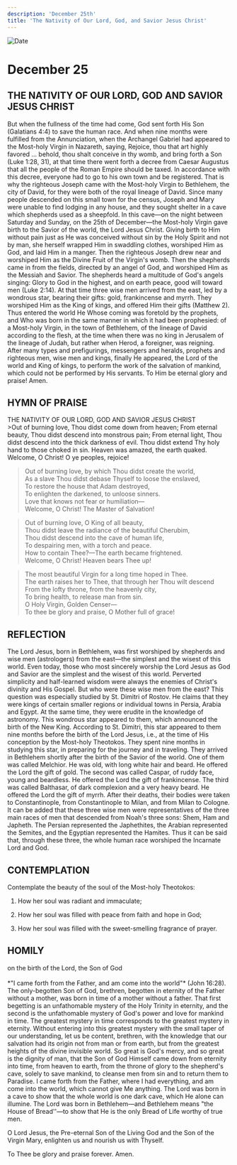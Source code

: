 ```yaml
---
description: 'December 25th'
title: 'The Nativity of Our Lord, God, and Savior Jesus Christ'
---
```


<CustomPaginator />
<RunningHead />

<Image src="/title-imprint.png" height={68} width={50} alt="Date" className="title-imprint"/>

# <div id="date">December <Image className="four-dot" src="/four-dot.png" height={15} width={15} alt="" />25</div>

## THE NATIVITY OF OUR LORD, GOD AND SAVIOR JESUS CHRIST

But when the fullness of the time had come, God sent forth His Son (Galatians 4:4) to save the human race. And when nine months were fulfilled from the Annunciation, when the Archangel Gabriel had appeared to the Most-holy Virgin in Nazareth, saying, Rejoice, thou that art highly favored … behold, thou shalt conceive in thy womb, and bring forth a Son (Luke 1:28, 31), at that time there went forth a decree from Caesar Augustus that all the people of the Roman Empire should be taxed. In accordance with this decree, everyone had to go to his own town and be registered. That is why the righteous Joseph came with the Most-holy Virgin to Bethlehem, the city of David, for they were both of the royal lineage of David. Since many people descended on this small town for the census, Joseph and Mary were unable to find lodging in any house, and they sought shelter in a cave which shepherds used as a sheepfold. In this cave—on the night between Saturday and Sunday, on the 25th of December—the Most-holy Virgin gave birth to the Savior of the world, the Lord Jesus Christ. Giving birth to Him without pain just as He was conceived without sin by the Holy Spirit and not by man, she herself wrapped Him in swaddling clothes, worshiped Him as God, and laid Him in a manger. Then the righteous Joseph drew near and worshiped Him as the Divine Fruit of the Virgin's womb. Then the shepherds came in from the fields, directed by an angel of God, and worshiped Him as the Messiah and Savior. The shepherds heard a multitude of God's angels singing: Glory to God in the highest, and on earth peace, good will toward men (Luke 2:14). At that time three wise men arrived from the east, led by a wondrous star, bearing their gifts: gold, frankincense and myrrh. They worshiped Him as the King of kings, and offered Him their gifts (Matthew 2). Thus entered the world He Whose coming was foretold by the prophets, and Who was born in the same manner in which it had been prophesied: of a Most-holy Virgin, in the town of Bethlehem, of the lineage of David according to the flesh, at the time when there was no king in Jerusalem of the lineage of Judah, but rather when Herod, a foreigner, was reigning. After many types and prefigurings, messengers and heralds, prophets and righteous men, wise men and kings, finally He appeared, the Lord of the world and King of kings, to perform the work of the salvation of mankind, which could not be performed by His servants. To Him be eternal glory and praise! Amen.


## HYMN OF PRAISE
<div style={{textAlign:'center', color:'crimson', fontWeight:'bold'}}>
THE NATIVITY OF OUR LORD, GOD AND SAVIOR JESUS CHRIST
</div>
>Out of burning love, Thou didst come down from heaven;  
From eternal beauty, Thou didst descend into monstrous pain;  
From eternal light, Thou didst descend into the thick darkness of evil.  
Thou didst extend Thy holy hand to those choked in sin.  
Heaven was amazed, the earth quaked.  
Welcome, O Christ! O ye peoples, rejoice!  
  
>Out of burning love, by which Thou didst create the world,  
As a slave Thou didst debase Thyself to loose the enslaved,  
To restore the house that Adam destroyed,  
To enlighten the darkened, to unloose sinners.  
Love that knows not fear or humiliation—  
Welcome, O Christ! The Master of Salvation!  
  
>Out of burning love, O King of all beauty,  
Thou didst leave the radiance of the beautiful Cherubim,  
Thou didst descend into the cave of human life,  
To despairing men, with a torch and peace.  
How to contain Thee?—The earth became frightened.  
Welcome, O Christ! Heaven bears Thee up!  
  
>The most beautiful Virgin for a long time hoped in Thee.  
The earth raises her to Thee, that through her Thou wilt descend  
From the lofty throne, from the heavenly city,  
To bring health, to release man from sin.  
O Holy Virgin, Golden Censer—  
To thee be glory and praise, O Mother full of grace!  


## REFLECTION

The Lord Jesus, born in Bethlehem, was first worshiped by shepherds and wise men (astrologers) from the east—the simplest and the wisest of this world. Even today, those who most sincerely worship the Lord Jesus as God and Savior are the simplest and the wisest of this world. Perverted simplicity and half-learned wisdom were always the enemies of Christ's divinity and His Gospel. But who were these wise men from the east? This question was especially studied by St. Dimitri of Rostov. He claims that they were kings of certain smaller regions or individual towns in Persia, Arabia and Egypt. At the same time, they were erudite in the knowledge of astronomy. This wondrous star appeared to them, which announced the birth of the New King. According to St. Dimitri, this star appeared to them nine months before the birth of the Lord Jesus, i.e., at the time of His conception by the Most-holy Theotokos. They spent nine months in studying this star, in preparing for the journey and in traveling. They arrived in Bethlehem shortly after the birth of the Savior of the world. One of them was called Melchior. He was old, with long white hair and beard. He offered the Lord the gift of gold. The second was called Caspar, of ruddy face, young and beardless. He offered the Lord the gift of frankincense. The third was called Balthasar, of dark complexion and a very heavy beard. He offered the Lord the gift of myrrh. After their deaths, their bodies were taken to Constantinople, from Constantinople to Milan, and from Milan to Cologne. It can be added that these three wise men were representatives of the three main races of men that descended from Noah's three sons: Shem, Ham and Japheth. The Persian represented the Japhethites, the Arabian represented the Semites, and the Egyptian represented the Hamites. Thus it can be said that, through these three, the whole human race worshiped the Incarnate Lord and God.


## CONTEMPLATION

Contemplate the beauty of the soul of the Most-holy Theotokos:

1. How her soul was radiant and immaculate;

2. How her soul was filled with peace from faith and hope in God;

3. How her soul was filled with the sweet-smelling fragrance of prayer.


## HOMILY
<div style={{textAlign:'center', color:'crimson', fontWeight:'bold'}}>
on the birth of the Lord, the Son of God
</div>
<br />
<div style={{textAlign:'right'}}>
*"I came forth from the Father, and am come into the world"* (John 16:28).
</div>
The only-begotten Son of God, brethren, begotten in eternity of the Father without a mother, was born in time of a mother without a father. That first begetting is an unfathomable mystery of the Holy Trinity in eternity, and the second is the unfathomable mystery of God's power and love for mankind in time. The greatest mystery in time corresponds to the greatest mystery in eternity. Without entering into this greatest mystery with the small taper of our understanding, let us be content, brethren, with the knowledge that our salvation had its origin not from man or from earth, but from the greatest heights of the divine invisible world. So great is God's mercy, and so great is the dignity of man, that the Son of God Himself came down from eternity into time, from heaven to earth, from the throne of glory to the shepherd's cave, solely to save mankind, to cleanse men from sin and to return them to Paradise. I came forth from the Father, where I had everything, and am come into the world, which cannot give Me anything. The Lord was born in a cave to show that the whole world is one dark cave, which He alone can illumine. The Lord was born in Bethlehem—and Bethlehem means "the House of Bread''—to show that He is the only Bread of Life worthy of true men.

O Lord Jesus, the Pre-eternal Son of the Living God and the Son of the Virgin Mary, enlighten us and nourish us with Thyself.

To Thee be glory and praise forever. Amen.

